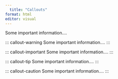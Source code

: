 ```yaml
---
  title: "Callouts"
format: html
editor: visual
---
```


::: callout-note
Some important information....
:::

  ::: callout-warning
Some important information....
:::

  ::: callout-important
Some important information....
:::

  ::: callout-tip
Some important information....
:::

  ::: callout-caution
Some important information....
:::
